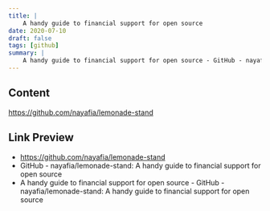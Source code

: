 ```yaml
---
title: |
    A handy guide to financial support for open source
date: 2020-07-10
draft: false
tags: [github]
summary: |
    A handy guide to financial support for open source - GitHub - nayafia/lemonade-stand: A handy guide to financial support for open source
---
```


## Content

https://github.com/nayafia/lemonade-stand

## Link Preview

- https://github.com/nayafia/lemonade-stand
- GitHub - nayafia/lemonade-stand: A handy guide to financial support for open source
- A handy guide to financial support for open source - GitHub - nayafia/lemonade-stand: A handy guide to financial support for open source
